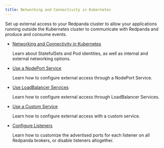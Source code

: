 ```yaml
---
title: Networking and Connectivity in Kubernetes
---
```


<head>
    <meta name="title" content="Networking and Connectivity in Kubernetes | Redpanda Docs"/>
    <meta name="description" content="Clients must be able to connect directly to each Pod that runs a Redpanda broker."/>
    <link rel="canonical" href="https://docs.redpanda.com/docs/manage/kubernetes/networking/" />
</head>

Set up external access to your Redpanda cluster to allow your applications running outside the Kubernetes cluster to communicate with Redpanda and produce and consume events.

- [Networking and Connectivity in Kubernetes](../networking/networking-and-connectivity)

  Learn about StatefulSets and Pod identities, as well as internal and external networking options. 

- [Use a NodePort Service](../networking/configure-external-access-nodeport)

  Learn how to configure external access through a NodePort Service. 

- [Use LoadBalancer Services](../networking/configure-external-access-loadbalancer)

  Learn how to configure external access through LoadBalancer Services. 

- [Use a Custom Service](../networking/custom-services)

  Learn how to configure external access with a custom service.

- [Configure Listeners](../networking/configure-listeners)

   Learn how to customize the advertised ports for each listener on all Redpanda brokers, or disable listeners altogether.
    
